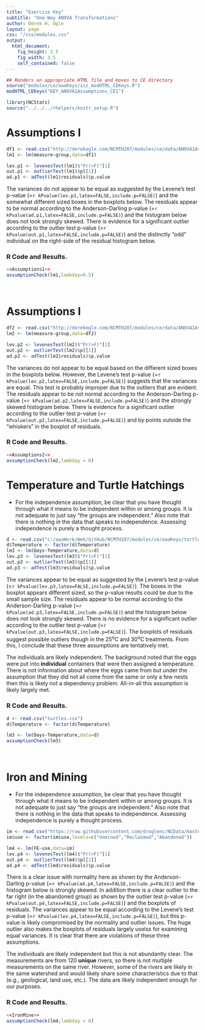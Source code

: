 ```yaml
---
title: "Exercise Key"
subtitle: "One-Way ANOVA Transformations"
author: Derek H. Ogle
layout: page
css: "/css/modules.css"
output:
  html_document:
    fig_height: 3.5
    fig_width: 3.5
    self_contained: false
---
```


```r
## Renders an appropriate HTML file and moves to CE directory
source("modules/ce/aaaKeys/zzz_modHTML_CEKeys.R")
modHTML_CEKeys("KEY_ANOVA1Assumptions_CE1")
```

```r
library(NCStats)
source("../../../rhelpers/knitr_setup.R")
```

# Assumptions I
```r
df1 <- read.csv("http://derekogle.com/NCMTH207/modules/ce/data/ANOVA1Assumptions1.csv")
lm1 <- lm(measure~group,data=df1)
```
```r
lev.p1 <- levenesTest(lm1)$"Pr(>F)"[1]
out.p1 <- outlierTest(lm1)$p[[1]]
ad.p1 <- adTest(lm1$residuals)$p.value
```

The variances do not appear to be equal as suggested by the Levene's test p-value (=`r kPvalue(lev.p1,latex=FALSE,include.p=FALSE)`) and the somewhat different sized boxes in the  boxplots below. The residuals appear to be normal according to the Anderson-Darling p-value (=`r kPvalue(ad.p1,latex=FALSE,include.p=FALSE)`) and the histogram below does not look strongly skewed. There is evidence for a significant outlier according to the outlier test p-value (=`r kPvalue(out.p1,latex=FALSE,include.p=FALSE)`) and the distinctly "odd" individual on the right-side of the residual histogram below.

### R Code and Results.
```r
<<Assumptions1>>
assumptionCheck(lm1,lambday=0.5)
```

&nbsp;

# Assumptions I
```r
df2 <- read.csv("http://derekogle.com/NCMTH207/modules/ce/data/ANOVA1Assumptions2.csv")
lm2 <- lm(measure~group,data=df2)
```
```r
lev.p2 <- levenesTest(lm2)$"Pr(>F)"[1]
out.p2 <- outlierTest(lm2)$p[[1]]
ad.p2 <- adTest(lm2$residuals)$p.value
```

The variances do not appear to be equal based on the different sized boxes in the boxplots below. However, the Levene's test p-value (=`r kPvalue(lev.p2,latex=FALSE,include.p=FALSE)`) suggests that the variances are equal. This test is probably improper due to the outliers that are evident.  The residuals appear to be not normal according to the Anderson-Darling p-value (=`r kPvalue(ad.p2,latex=FALSE,include.p=FALSE)`) and the strongly skewed histogram below. There is evidence for a significant outlier according to the outlier test p-value (=`r kPvalue(out.p2,latex=FALSE,include.p=FALSE)`) and by points outside the "whiskers" in the boxplot of residuals.

### R Code and Results.
```r
<<Assumptions2>>
assumptionCheck(lm2,lambday = 0)
```

# Temperature and Turtle Hatchings

<div class="alert alert-warning">
<ul>
  <li>For the independence assumption, be clear that you have thought through what it means to be independent within or among groups. It is not adequate to just say "the groups are independent." Also note that there is nothing in the data that speaks to independence. Assessing independence is purely a thought process.</li>
</ul>
</div>

```r
d <- read.csv("c:/aaaWork/Web/GitHub/NCMTH207/modules/ce/aaaKeys/turtles.csv")
d$Temperature <- factor(d$Temperature)
lm3 <- lm(Days~Temperature,data=d)
lev.p3 <- levenesTest(lm3)$"Pr(>F)"[1]
out.p3 <- outlierTest(lm3)$p[[1]]
ad.p3 <- adTest(lm3$residuals)$p.value
```

The variances appear to be equal as suggested by the Levene's test p-value (=`r kPvalue(lev.p3,latex=FALSE,include.p=FALSE)`). The boxes in the boxplot appears different sized, so the p-value results could be due to the small sample size. The residuals appear to be normal according to the Anderson-Darling p-value (=`r kPvalue(ad.p3,latex=FALSE,include.p=FALSE)`) and the histogram below does not look strongly skewed. There is no evidence for a significant outlier according to the outlier test p-value (=`r kPvalue(out.p3,latex=FALSE,include.p=FALSE)`). The boxplots of residuals suggest possible outliers though in the 25<sup>o</sup>C and 30<sup>o</sup>C treatments. From this, I conclude that these three assumptions are tentatively met.

The individuals are likely independent. The background noted that the eggs were put into **individual** containers that were then assigned a temperature. There is not information about where the eggs came from but under the assumption that they did not all come from the same or only a few nests then this is likely not a dependency problem. All-in-all this assumption is likely largely met.

### R Code and Results.
```r
d <- read.csv("turtles.csv")
d$Temperature <- factor(d$Temperature)
```
```r
lm3 <- lm(Days~Temperature,data=d)
assumptionCheck(lm3)
```

&nbsp;

# Iron and Mining

<div class="alert alert-warning">
<ul>
  <li>For the independence assumption, be clear that you have thought through what it means to be independent within or among groups. It is not adequate to just say "the groups are independent." Also note that there is nothing in the data that speaks to independence. Assessing independence is purely a thought process.</li>
</ul>
</div>

```r
im <- read.csv("https://raw.githubusercontent.com/droglenc/NCData/master/AcidMineDrainage.csv")
im$use <- factor(im$use,levels=c("Unmined","Reclaimed","Abandoned"))
```
```r
lm4 <- lm(FE~use,data=im)
lev.p4 <- levenesTest(lm4)$"Pr(>F)"[1]
out.p4 <- outlierTest(lm4)$p[[1]]
ad.p4 <- adTest(lm4$residuals)$p.value
```

There is a clear issue with normality here as shown by the Anderson-Darling p-value (=`r kPvalue(ad.p4,latex=FALSE,include.p=FALSE)`) and the histogram below is strongly skewed. In addition there is a clear outlier to the far right (in the abandoned group) as shown by the outlier test p-value (=`r kPvalue(out.p4,latex=FALSE,include.p=FALSE)`) and the boxplots of residuals. The variances appear to be equal according to the Levene's test p-value (=`r kPvalue(lev.p4,latex=FALSE,include.p=FALSE)`), but this p-value is likely compromised by the normality and outlier issues. The huge outlier also makes the boxplots of residuals largely uselss for examining equal variances. It is clear that there are violations of these three assumptions.

The individuals are likely independent but this is not abundantly clear. The measurements are from 120 **unique** rivers, so there is not multiple measurements on the same river. However, some of the rivers are likely in the same watershed and would likely share some characteristics due to that (e.g., geological, land use, etc.). The data are likely independent enough for our purposes.


### R Code and Results.
```r
<<IronMine>>
assumptionCheck(lm4,lambday = 0)
```
